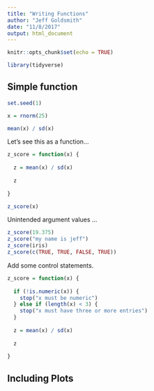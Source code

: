 ```yaml
---
title: "Writing Functions"
author: "Jeff Goldsmith"
date: "11/8/2017"
output: html_document
---
```


```r
knitr::opts_chunk$set(echo = TRUE)

library(tidyverse)
```

## Simple function

```r
set.seed(1)

x = rnorm(25)

mean(x) / sd(x)
```

Let's see this as a function...

```r
z_score = function(x) {
  
  z = mean(x) / sd(x)
  
  z
  
}

z_score(x)
```

Unintended argument values ...

```r
z_score(19.375)
z_score("my name is jeff")
z_score(iris)
z_score(c(TRUE, TRUE, FALSE, TRUE))
```

Add some control statements.

```r
z_score = function(x) {
  
  if (!is.numeric(x)) {
    stop("x must be numeric")
  } else if (length(x) < 3) {
    stop("x must have three or more entries")
  }
  
  z = mean(x) / sd(x)
  
  z
  
}
```



## Including Plots



